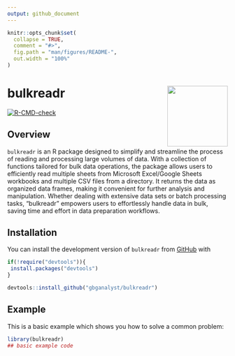 ```yaml
---
output: github_document
---
```


<!-- README.md is generated from README.Rmd. Please edit that file -->

```r
knitr::opts_chunk$set(
  collapse = TRUE,
  comment = "#>",
  fig.path = "man/figures/README-",
  out.width = "100%"
)
```

# bulkreadr <a><img src='man/figures/logo.png' align="right" height="138.5" /></a>

<!-- badges: start -->
[![R-CMD-check](https://github.com/gbganalyst/bulkreadr/actions/workflows/R-CMD-check.yaml/badge.svg)](https://github.com/gbganalyst/bulkreadr/actions/workflows/R-CMD-check.yaml)
<!-- badges: end -->

## Overview

`bulkreadr` is an R package designed to simplify and streamline the process of reading and processing large volumes of data. With a collection of functions tailored for bulk data operations, the package allows users to efficiently read multiple sheets from Microsoft Excel/Google Sheets workbooks and multiple CSV files from a directory. It returns the data as organized data frames, making it convenient for further analysis and manipulation. Whether dealing with extensive data sets or batch processing tasks, "bulkreadr" empowers users to effortlessly handle data in bulk, saving time and effort in data preparation workflows.

## Installation

You can install the development version of `bulkreadr` from [GitHub](https://github.com/) with

``` r
if(!require("devtools")){
 install.packages("devtools")
}

devtools::install_github("gbganalyst/bulkreadr")
```

## Example

This is a basic example which shows you how to solve a common problem:

```r
library(bulkreadr)
## basic example code
```

